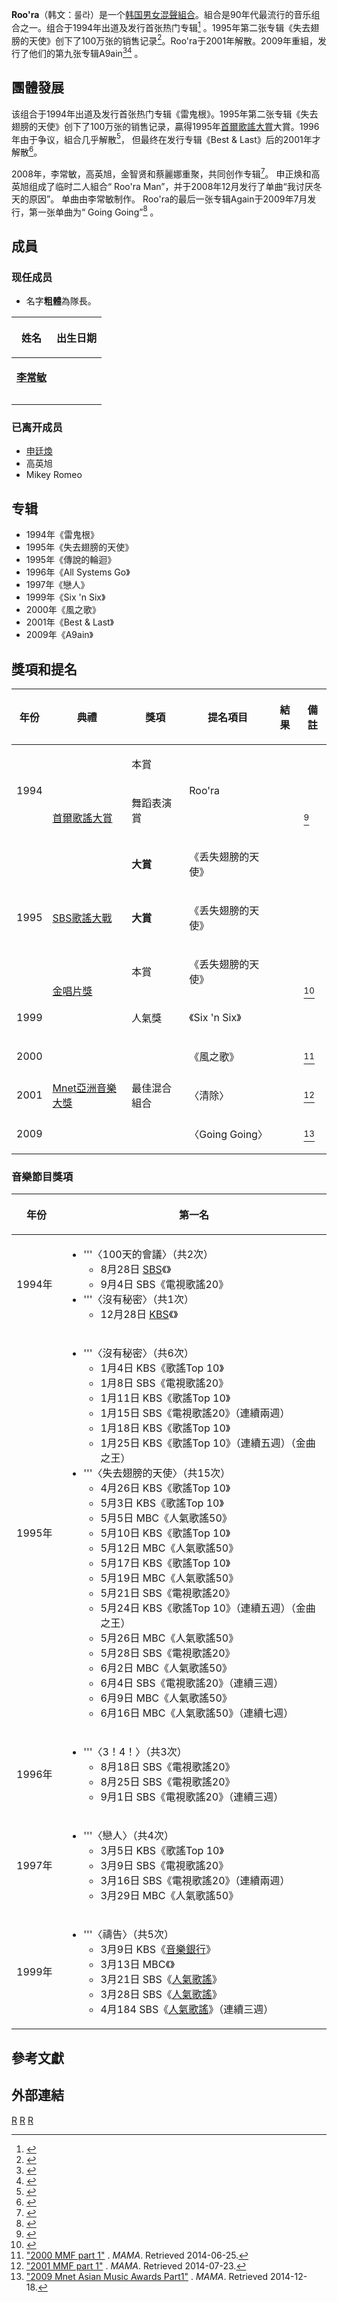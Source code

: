 {{NoteTA
|G1=Music
}}
{{藝人
| 姓名 = Roo'ra
| 類型 = 組合
| 圖片 =
| 圖片簡介 = 
| 圖片尺寸 = 
| 外文名 = 룰라
| 外文 = 
| 英文名 = Roo'ra
| 綽號 = 
| 國籍 = {{KOR}}
| 音樂類型 = [[嘻哈|Hip-Hop]]、[[R&B|R&B]]、[[Rap|饒舌]]、[[雷鬼|雷鬼]]
| 職業 = [[歌手|歌手]]、[[舞者|舞者]]、[[演員|演員]]、[[音樂製作人|音樂製作人]]、[[主持人|主持人]]
| 樂器 = 
| 出道地點 = {{KOR}}[[首爾|首爾]]（1994年）
| 出道日期 = 1994年
| 活躍年代 = 1994年－2001年、2009年
| 出道作 = {{KOR}}《雷鬼根》
| 代表作 = 〈失去翅膀的天使〉、〈3'4〉、〈Good〉
| 唱片公司 = 
| 經紀公司 = 
| 相關團體 = 
| 網站 = 
| current_members  = {{ubl|[[李常敏|李常敏]]|{{link-ko|金智賢|김지현 (가수)}}|{{link-ko|蔡麗娜|채리나}}}}
| past_members     = *[[申廷煥|申廷煥]]
*{{link-ko|高英旭|고영욱}}
*Mikey Romeo
}}
{{Korean
| hangul = 룰라
| rr = rulla
| mr = rulla
}}

'''Roo'ra'''（韩文：룰라）是一个[[韩国|韩国]][[男女音樂組合|男女混聲組合]]。組合是90年代最流行的音乐组合之一。组合于1994年出道及发行首张热门专辑<ref>{{Cite news|url=http://news.joins.com/article/17294856|title=룰라, 신정환-고영욱 없이 '엠카' 무대…'날개' 잃은 천사|last=Kim|first=Samuel|date=2015-03-06|work=JoongAng Ilbo|access-date=2018-07-09|language=ko|archive-date=2018-07-10|archive-url=https://web.archive.org/web/20180710041814/http://news.joins.com/article/17294856|dead-url=no}}</ref> 。1995年第二张专辑《失去翅膀的天使》创下了100万张的销售记录<ref name=":0">{{Cite news|url=https://news.joins.com/article/11191446|title=[초점]'룰라' 고영욱, 어쩌다 이 지경…전자발찌 차는 톱스타|last=|first=|date=2013-04-10|work=JoongAng Ilbo|access-date=2018-10-28|language=ko|archive-date=2018-10-28|archive-url=https://web.archive.org/web/20181028112243/https://news.joins.com/article/11191446|dead-url=no}}</ref>。Roo'ra于2001年解散。2009年重組，发行了他们的第九张专辑A9ain<ref>{{Cite news|url=http://isplus.live.joins.com/news/article/article.asp?total_id=3604914&cloc=|title=‘90년대 인기그룹’ 룰라, 9집 앨범으로 컴백|last=|first=|date=2009-05-12|work=Daily Sports|access-date=2018-10-28|language=ko|archive-date=2022-02-18|archive-url=https://web.archive.org/web/20220218094247/http://isplus.live.joins.com/news/article/article.asp?total_id=3604914&cloc=}}</ref><ref>{{Cite news|url=http://www.topstarnews.net/news/articleView.html?idxno=475052#08e1|title=김효진 기자 - 룰라 김지현-이상민-채리나, 최근 공개된 단체샷 보니…”뭐 하던 걸까요”|last=|first=|date=2018-09-01|work=Top Star News|access-date=2018-10-28|language=ko|archive-date=2018-10-28|archive-url=https://web.archive.org/web/20181028074010/http://www.topstarnews.net/news/articleView.html?idxno=475052#08e1|dead-url=no}}</ref> 。

== 團體發展 ==
该组合于1994年出道及发行首张热门专辑《雷鬼根》。1995年第二张专辑《失去翅膀的天使》创下了100万张的销售记录，贏得1995年[[首爾歌謠大賞|首爾歌謠大賞]]大賞。1996年由于争议，組合几乎解散<ref>{{cite web | last = Jung | first = Eun-Young | title = Interpreting Musical Traffic:Influences of Japanese Popular Music on Korean Popular Music since the mid-1990s | publisher = Society for Ethnomusicology 49th Annual Conference | year = 2004 | url = http://www.akmr.org/conferences.htm#Interpreting | accessdate = 2009-02-17 | archive-date = 2009-08-03 | archive-url = https://web.archive.org/web/20090803004232/http://www.akmr.org/conferences.htm#Interpreting | dead-url = no }}</ref>， 但最终在发行专辑《Best & Last》后的2001年才解散<ref>{{cite web | author = Chrissy | title = NEWS NEWS NEWS | date = 2001-08-11 | publisher = kpopmusic.com | url = http://www.kpopmusic.com/newspro/arc7-2001.shtml | dead-url = yes | archiveurl = https://web.archive.org/web/20090803032026/http://www.kpopmusic.com/newspro/arc7-2001.shtml | archivedate = 2009-08-03 | accessdate = 2020-09-15 }}</ref>。

2008年，李常敏，高英旭，金智贤和蔡麗娜重聚，共同创作专辑<ref>{{Cite web|url=https://www.soompi.com/article/358965wpp/lee-sangmin-roora-will-reunite-this-year|title=Lee Sang-min: “Roo’ra will reunite this year.”|date=2008-01-23|website=Soompi|language=en|access-date=2019-03-19|archive-date=2021-05-07|archive-url=https://web.archive.org/web/20210507164804/https://www.soompi.com/article/358965wpp/lee-sangmin-roora-will-reunite-this-year}}</ref>。  申正焕和高英旭组成了临时二人組合“ Roo'ra Man”，并于2008年12月发行了单曲“我讨厌冬天的原因”。 单曲由李常敏制作。 Roo'ra的最后一张专辑Again于2009年7月发行，第一张单曲为“ Going Going”<ref>{{Cite web|url=https://www.yesasia.com/us/roora-vol-9-a9ain/1020540467-0-0-0-en/info.html|title=YESASIA: Roo'Ra Vol. 9 - a9ain CD - Roo'Ra, Kakao M (Loen Entertainment) - Korean Music - Free Shipping - North America Site|website=www.yesasia.com|access-date=2019-03-19|archive-date=2011-02-16|archive-url=https://web.archive.org/web/20110216162058/http://www.yesasia.com/us/roora-vol-9-a9ain/1020540467-0-0-0-en/info.html|dead-url=no}}</ref>
。 

== 成員 ==
===现任成员===
*名字'''粗體'''為隊長。
{| class="wikitable" style="font-size:100%; text-align:center;"
!姓名!! 出生日期
|-
| '''[[李常敏|李常敏]]'''|| {{Birth date and age|1975|6|24}}
|-
| {{link-ko|金智賢|김지현 (가수)}}|| {{Birth date and age|1972|8|16}}
|-
| {{link-ko|蔡麗娜|채리나}}|| {{Birth date and age|1978|2|3}}
|}

===已离开成员===
*[[申廷煥|申廷煥]]
*高英旭
*Mikey Romeo

==专辑==
*1994年《雷鬼根》
*1995年《失去翅膀的天使》
*1995年《傳說的輪迴》
*1996年《All Systems Go》	
*1997年《戀人》
*1999年《Six 'n Six》	
*2000年《風之歌》
*2001年《Best & Last》	
*2009年《A9ain》

==獎項和提名==
{| class="wikitable plainrowheaders" style="text-align:center;"
!年份
!典禮
!獎項
!提名項目
!結果
!備註
|-
| rowspan="2" |1994
| rowspan="3" |[[首爾歌謠大賞|首爾歌謠大賞]]
|本賞
| rowspan="2" |Roo'ra
|{{won}}
| rowspan="3" |<ref>{{Cite web|url=http://www.seoulmusicawards.com/?idx=award_list|title=명예의 전당|website=Seoul Music Awards|language=ko|trans-title=Hall of Fame|archive-url=https://web.archive.org/web/20140818025852/http://www.seoulmusicawards.com/?idx=award_list|archive-date=2014-08-18|url-status=|access-date=2018-10-27|dead-url=no}}</ref>
|-
|舞蹈表演賞
|{{won}}
|-
| rowspan="3" |1995
|'''大賞'''
|《丢失翅膀的天使》
|{{won}}
|-
|[[SBS歌謠大戰|SBS歌謠大戰]]
|'''大賞'''
|《丢失翅膀的天使》
|{{won}}
|
|-
| rowspan="2" |[[金唱片獎|金唱片獎]]
|本賞
|《丢失翅膀的天使》
|{{won}}
| rowspan="2" |<ref>{{Cite web|url=http://isplus.live.joins.com/goldendisc/kr/previous|title=역대수상자|website=Golden Disc Awards|language=ko|trans-title=Past Winners|access-date=2018-10-27|archive-date=2017-02-05|archive-url=https://web.archive.org/web/20170205100341/http://isplus.live.joins.com/goldendisc/kr/previous|dead-url=yes}}</ref>
|-
|1999
|人氣獎
|《Six 'n Six》
|{{won}}
|-
|2000
| rowspan="3" |[[Mnet亞洲音樂大獎|Mnet亞洲音樂大獎]] 
| rowspan="3" |最佳混合組合
|《風之歌》
|{{nom}}
|<ref name="MAMA_pt1">[http://mwave.interest.me/mnettv/videodetail.m?searchVideoDetailVO.clip_id=6484 "2000 MMF part 1"] {{Wayback|url=http://mwave.interest.me/mnettv/videodetail.m?searchVideoDetailVO.clip_id=6484 |date=20180929132754 }}. ''MAMA''. Retrieved 2014-06-25.</ref>
|-
|2001
|〈清除〉
|{{nom}}
|<ref name="MAMA_2001nom">[http://mwave.interest.me/mnettv/videodetail.m?searchVideoDetailVO.clip_id=6487 "2001 MMF part 1"] {{Wayback|url=http://mwave.interest.me/mnettv/videodetail.m?searchVideoDetailVO.clip_id=6487 |date=20180615055532 }}. ''MAMA''. Retrieved 2014-07-23.</ref>
|-
|2009
|〈Going Going〉
|{{nom}}
|<ref name="2009_nom">[http://mwave.interest.me/mnettv/videodetail.m?searchVideoDetailVO.clip_id=100689 "2009 Mnet Asian Music Awards Part1"] {{Wayback|url=http://mwave.interest.me/mnettv/videodetail.m?searchVideoDetailVO.clip_id=100689 |date=20181025235537 }}. ''MAMA''. Retrieved 2014-12-18.</ref>
|}

=== 音樂節目獎項 ===
{| class="wikitable" style="font-size: 9pt"
! style="width:4em;" | 年份
! 第一名
|-
! 1994年
|
* '''〈100天的會議〉（共2次）
** 8月28日 [[SBS_(韓國)|SBS]]《{{link-ko|電視歌謠20|생방송 TV 가요 20}}》
** 9月4日 SBS《電視歌謠20》
*'''〈沒有秘密〉（共1次）
** 12月28日 [[韓國放送公社|KBS]]《{{link-ko|歌謠Top 10|가요톱10}}》
|-
! 1995年
|
* '''〈沒有秘密〉（共6次）
** 1月4日 KBS《歌謠Top 10》
** 1月8日 SBS《電視歌謠20》
** 1月11日 KBS《歌謠Top 10》
** 1月15日 SBS《電視歌謠20》（連續兩週）
** 1月18日 KBS《歌謠Top 10》
** 1月25日 KBS《歌謠Top 10》（連續五週）（金曲之王）
* '''〈失去翅膀的天使〉（共15次）
** 4月26日 KBS《歌謠Top 10》
** 5月3日 KBS《歌謠Top 10》
** 5月5日 MBC《人氣歌謠50》
** 5月10日 KBS《歌謠Top 10》
** 5月12日 MBC《人氣歌謠50》
** 5月17日 KBS《歌謠Top 10》
** 5月19日 MBC《人氣歌謠50》
** 5月21日 SBS《電視歌謠20》
** 5月24日 KBS《歌謠Top 10》（連續五週）（金曲之王）
** 5月26日 MBC《人氣歌謠50》
** 5月28日 SBS《電視歌謠20》
** 6月2日 MBC《人氣歌謠50》
** 6月4日 SBS《電視歌謠20》（連續三週）
** 6月9日 MBC《人氣歌謠50》
** 6月16日 MBC《人氣歌謠50》（連續七週）
|-
! 1996年
|
* '''〈3！4！〉（共3次）
** 8月18日 SBS《電視歌謠20》
** 8月25日 SBS《電視歌謠20》
** 9月1日 SBS《電視歌謠20》（連續三週）
|-
! 1997年
|
* '''〈戀人〉（共4次）
** 3月5日 KBS《歌謠Top 10》
** 3月9日 SBS《電視歌謠20》
** 3月16日 SBS《電視歌謠20》（連續兩週）
** 3月29日 MBC《人氣歌謠50》
|-
! 1999年
|
* '''〈禱告〉（共5次）
** 3月9日 KBS《[[音樂銀行|音樂銀行]]》
** 3月13日 MBC《{{link-ko|音樂陣營|생방송 음악캠프}}》
** 3月21日 SBS《[[人氣歌謠|人氣歌謠]]》
** 3月28日 SBS《[[人氣歌謠|人氣歌謠]]》
** 4月184 SBS《[[人氣歌謠|人氣歌謠]]》（連續三週）
|}
{{Col}}
== 參考文獻 ==
{{Reflist}}

==外部連結==
{{首爾音樂獎大賞}}

[[Category:韓語流行音樂團體|R]]
[[Category:韓國流行音樂團體|R]]
[[Category:1994年成立的音樂團體|R]]